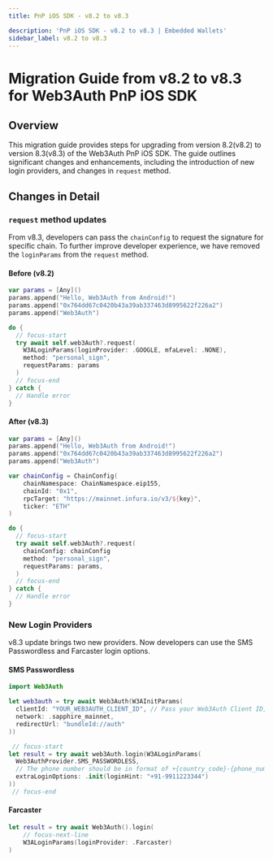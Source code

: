 ```yaml
---
title: PnP iOS SDK - v8.2 to v8.3

description: 'PnP iOS SDK - v8.2 to v8.3 | Embedded Wallets'
sidebar_label: v8.2 to v8.3
---
```



# Migration Guide from v8.2 to v8.3 for Web3Auth PnP iOS SDK

## Overview

This migration guide provides steps for upgrading from version 8.2(v8.2) to version 8.3(v8.3) of the Web3Auth PnP iOS SDK. The guide outlines significant changes and enhancements, including the introduction of new login providers, and changes in `request` method.

## Changes in Detail

### `request` method updates

From v8.3, developers can pass the `chainConfig` to request the signature for specific chain. To further improve developer experience, we have removed the `loginParams` from the `request` method.

#### Before (v8.2)

```swift title="Usage"
var params = [Any]()
params.append("Hello, Web3Auth from Android!")
params.append("0x764dd67c0420b43a39ab337463d8995622f226a2")
params.append("Web3Auth")

do {
  // focus-start
  try await self.web3Auth?.request(
    W3ALoginParams(loginProvider: .GOOGLE, mfaLevel: .NONE),
    method: "personal_sign",
    requestParams: params
  )
  // focus-end
} catch {
  // Handle error
}
```

#### After (v8.3)

```swift title="Usage"
var params = [Any]()
params.append("Hello, Web3Auth from Android!")
params.append("0x764dd67c0420b43a39ab337463d8995622f226a2")
params.append("Web3Auth")

var chainConfig = ChainConfig(
    chainNamespace: ChainNamespace.eip155,
    chainId: "0x1",
    rpcTarget: "https://mainnet.infura.io/v3/${key}",
    ticker: "ETH"
)

do {
  // focus-start
  try await self.web3Auth?.request(
    chainConfig: chainConfig
    method: "personal_sign",
    requestParams: params,
  )
  // focus-end
} catch {
  // Handle error
}
```

### New Login Providers

v8.3 update brings two new providers. Now developers can use the SMS Passwordless and Farcaster login options.

#### SMS Passwordless

```swift
import Web3Auth

let web3auth = try await Web3Auth(W3AInitParams(
  clientId: "YOUR_WEB3AUTH_CLIENT_ID", // Pass your Web3Auth Client ID, ideally using an environment variable
  network: .sapphire_mainnet,
  redirectUrl: "bundleId://auth"
))

 // focus-start
let result = try await web3Auth.login(W3ALoginParams(
  Web3AuthProvider.SMS_PASSWORDLESS,
  // The phone number should be in format of +{country_code}-{phone_number}
  extraLoginOptions: .init(loginHint: "+91-9911223344")
))
 // focus-end
```

#### Farcaster

```swift title="Usage"
let result = try await Web3Auth().login(
    // focus-next-line
    W3ALoginParams(loginProvider: .Farcaster)
)
```
